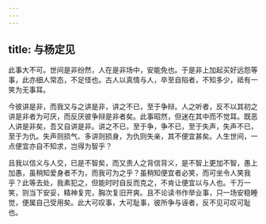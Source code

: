 ```yaml
---
---
---
```

title: 与杨定见
---

此事大不可。世间是非纷然，人在是非场中，安能免也。于是非上加起买好远怨等事，此亦细人常态，不足怪也。古人以真情与人，卒至自陷者，不知多少，祗有一笑为无事耳。

今彼讲是非，而我又与之讲是非，讲之不已，至于争辩。人之听者，反不以其初之讲是非者为可厌，而反厌彼争辩是非者矣。此事昭然，但迷在其中而不觉耳。既恶人讲是非矣，吾又自讲是非。讲之不已，至于争，争不已，至于失声，失声不已，至于为仇。失声则损气、多讲则损身，为仇则失亲，其不便宜甚矣。人生世间，一点便宜亦自不知求，岂得为智乎？

且我以信义与人交，已是不智矣，而又责人之背信背义，是不智上更加不智，愚上加愚，虽稍知爱身者不为，而我可为之乎？虽稍知便宜者必笑，而可坐令人笑我乎？此等去处，我素犯之，但能时时自反而克之，不肯让便宜以与人也。千万一笑，则当下安妥，精神复完，胸次复旧开爽。且不论读书作举业事，只一场安稳睡觉，便属自己受用矣。此大可叹事，大可耻事，彼所争与诬者，反不见可叹可耻也。